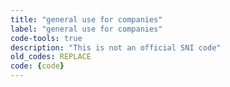 ```yaml
---
title: "general use for companies"
label: "general use for companies"
code-tools: true
description: "This is not an official SNI code"
old_codes: REPLACE
code: {code}
---
```

